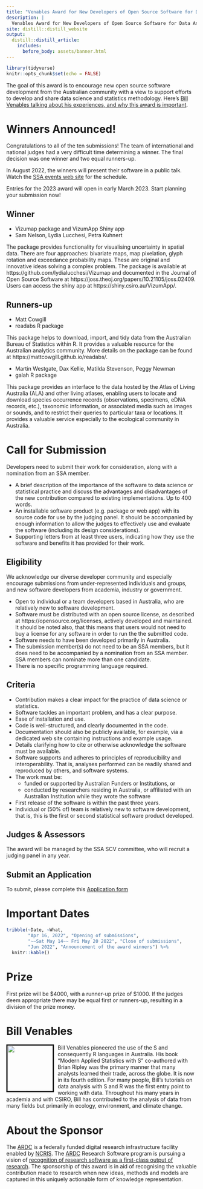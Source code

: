 ```yaml
---
title: "Venables Award for New Developers of Open Source Software for Data Analytics"
description: |
  Venables Award for New Developers of Open Source Software for Data Analytics sponsored by the ARDC
site: distill::distill_website
output: 
  distill::distill_article:
    includes:
      before_body: assets/banner.html
---
```


```r
library(tidyverse)
knitr::opts_chunk$set(echo = FALSE)
```

The goal of this award is to encourage new open source software development from the Australian community with a view to support efforts to develop and share data science and statistics methodology. Here's [Bill Venables talking about his experiences, and why this award is important](https://t.co/NFSvRYrMh8).

# <i class="fas fa-trophy"></i> Winners Announced!

Congratulations to all of the ten submissions! The team of international and national judges had a very difficult time determining a winner. The final decision was one winner and two equal runners-up. 

In August 2022, the winners will present their software in a public talk. Watch the [SSA events web site](https://www.statsoc.org.au/Events-listing) for the schedule.

Entries for the 2023 award will open in early March 2023. Start planning your submission now!

## Winner

- Vizumap package and VizumApp Shiny app
- Sam Nelson, Lydia Lucchesi, Petra Kuhnert 

The package provides functionality for visualising uncertainty in spatial data. There are four approaches: bivariate maps, map pixelation, glyph rotation and exceedance probability maps. These are original and innovative ideas solving a complex problem. The package is available at https://github.com/lydialucchesi/Vizumap and documented in the Journal of Open Source Software at https://joss.theoj.org/papers/10.21105/joss.02409. Users can access the shiny app at https://shiny.csiro.au/VizumApp/.

## Runners-up

- Matt Cowgill
- readabs R package

This package helps to download, import, and tidy data from the Australian Bureau of Statistics within R.  It provides a valuable resource for the Australian analytics community. More details on the package can be found at https://mattcowgill.github.io/readabs/.

- Martin Westgate, Dax Kellie, Matilda Stevenson, Peggy Newman
- galah R package

This package provides an interface to the data hosted by the Atlas of Living Australia (ALA) and other living atlases, enabling users to locate and download species occurrence records (observations, specimens, eDNA records, etc.), taxonomic information, or associated media such as images or sounds, and to restrict their queries to particular taxa or locations. It provides a valuable service especially to the ecological community in Australia.

# <i class="fas fa-bullhorn"></i> Call for Submission

Developers need to submit their work for consideration, along with a nomination from an SSA member.

- A brief description of the importance of the software to data science or statistical practice and discuss the advantages and disadvantages of the new contribution compared to existing implementations. Up to 400 words.
- An installable software product (e.g. package or web app) with its source code for use by the judging panel. It should be accompanied by enough information to allow the judges to effectively use and evaluate the software (including its design considerations). 
- Supporting letters from at least three users, indicating how they use the software and benefits it has provided for their work. 

## Eligibility

We acknowledge our diverse developer community and especially encourage submissions from under-represented individuals and groups, and new software developers from academia, industry or government.

- Open to individual or a team developers based in Australia, who are relatively new to software development.
- Software must be distributed with an open source license, as described at https://opensource.org/licenses, actively developed and maintained. It should be noted also, that this means that users would not need to buy a license for any software in order to run the the submitted code.
- Software needs to have been developed primarily in Australia.
- The submission member(s) do not need to be an SSA members, but it does need to be accompanied by a nomination from an SSA member. SSA members can nominate more than one candidate.
- There is no specific programming language required. 


## Criteria

- Contribution makes a clear impact for the practice of data science or statistics.
- Software tackles an important problem, and has a clear purpose.
- Ease of installation and use.
- Code is well-structured, and clearly documented in the code.
- Documentation should also be publicly available, for example, via a dedicated web site containing instructions and example usage.
- Details clarifying how to cite or otherwise acknowledge the software must be available.
- Software supports and adheres to principles of reproducibility and interoperability. That is, analyses performed can be readily shared and reproduced by others, and software systems.
- The work must be:
    - funded or supported by Australian Funders or Institutions, or
    - conducted by researchers residing in Australia, or affiliated with an Australian Institution while they wrote the software
- First release of the software is within the past three years.
- Individual or (50% of) team is relatively new to software development, that is, this is the first or second statistical software product developed. 

## Judges & Assessors

The award will be managed by the SSA SCV committee, who will recruit a judging panel in any year. 


## Submit an Application

To submit, please complete this
<i class="fas fa-file-code"></i></span>[Application form](https://forms.gle/uCV1dqbcpeMWodj99)



# <i class="fas fa-calendar-alt"></i> Important Dates

```r
tribble(~Date, ~What,
        "Apr 16, 2022", "Opening of submissions",
        "~~Sat May 14~~ Fri May 20 2022", "Close of submissions",
        "Jun 2022", "Announcement of the award winners") %>% 
  knitr::kable()
```



# <i class="fas fa-trophy"></i> Prize

First prize will be $4000, with a runner-up prize of $1000. If the judges deem appropriate there may be equal first or runners-up, resulting in a division of the prize money. 

# <i class="fas fa-user"></i> Bill Venables

<img src="https://www.r-project.org/conferences/useR-2018/img/testimonials/bill.jpg" style="border: 3px solid black;width:120px;float:left;margin-right: 10px;margin-bottom:10px;"> Bill Venables pioneered the use of the S and consequently R languages in Australia. His book "Modern Applied Statistics with S" co-authored with Brian Ripley was the primary manner that many analysts learned their trade, across the globe. It is now in its fourth edition. For many people, Bill’s tutorials on data analysis with S and R was the first entry point to working with data. Throughout his many years in academia and with CSIRO, Bill has contributed to the analysis of data from many fields but primarily in ecology, environment, and climate change.

# <i class="fas fa-user"></i> About the Sponsor

The [ARDC](http://ardc.edu.au/) is a federally funded digital research infrastructure facility enabled by [NCRIS](https://www.dese.gov.au/ncris). The [ARDC](http://ardc.edu.au/) Research Software program is pursuing a vision of [recognition of research software as a first-class output of research](https://ardc.edu.au/collaborations/strategic-activities/a-research-software-agenda-for-australia/). The sponsorship of this award is in aid of recognising the valuable contribution made to research when new ideas, methods and models are captured in this uniquely actionable form of knowledge representation.
